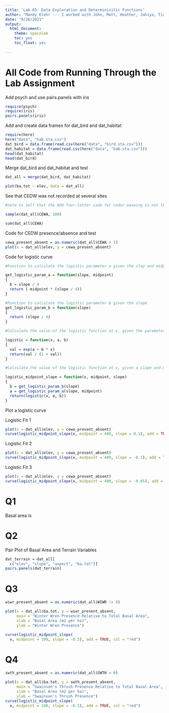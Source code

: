 ```yaml
---
title: 'Lab 03: Data Exploration and Determinisitic Functions'
author: "Mandy Klehr --- I worked with John, Matt, Heather, Jahiya, Tim, and Julio"
date: "9/26/2021"
output:
  html_document:
    theme: spacelab
    toc: yes
    toc_float: yes
    
---
```


# All Code from Running Through the Lab Assignment

Add psych and use pairs.panels with iris
```r
require(psych)
require(iris)
pairs.panels(iris)

```

Add and create data frames for dat_bird and dat_habitat
```r
require(here)
here("data", "hab.sta.csv")
dat_bird = data.frame(read.csv(here("data", "bird.sta.csv")))
dat_habitat = data.frame(read.csv(here("data", "hab.sta.csv")))
head(dat_habitat)
head(dat_bird)
```

Merge dat_bird and dat_habitat and test
```r
dat_all = merge(dat_bird, dat_habitat)

plot(ba.tot ~ elev, data = dat_all)
```

See that CEDW was not recorded at several sites

```r
#note to self that the AOU four-letter code for cedar waxwing is not the current, CEDW

sample(dat_all$CEWA, 100)

sum(dat_all$CEWA)
```

Code for CEDW presence/absence and test

```r
cewa_present_absent = as.numeric(dat_all$CEWA > 1)
plot(x = dat_all$elev, y = cewa_present_absent)
```

Code for logistic curve

```r
#Function to calculate the logistic parameter a given the slop and midpoint

get_logistic_param_a = function(slope, midpoint)
{
  b = slope / 4
  return (-midpoint * (slope / 4))
}

#Function to calculate the logistic parameter b given the slope
get_logistic_param_b = function(slope)
{
  return (slope / 4)
}

#Calculate the value of the logistic function at x, given the parameters a and b

logistic = function(x, a, b)
{
  val = exp(a + b * x)
  return(val / (1 + val))
}

#Calculate the value of the logistic function at x, given a slope and midpoint

logistic_midpoint_slope = function(x, midpoint, slope)
{
  b = get_logistic_param_b(slope)
  a = get_logistic_param_a(slope, midpoint)
  return(logistic(x, a, b))
}


```

Plot a logistic curve

Logistic Fit 1
```r
plot(x = dat_all$elev, y = cewa_present_absent)
curve(logistic_midpoint_slope(x, midpoint = 400, slope = 0.1), add = TRUE)
```

Logistic Fit 2

```r
plot(x = dat_all$elev, y = cewa_present_absent)
curve(logistic_midpoint_slope(x, midpoint = 400, slope = -0.1), add = TRUE)
```

Logistic Fit 3

```r
plot(x = dat_all$elev, y = cewa_present_absent)
curve(logistic_midpoint_slope(x, midpoint = 400, slope = -0.05), add = TRUE)
```

# Q1

Basal area is 

# Q2
Pair Plot of Basal Area and Terrain Variables

```r
dat_terrain = dat_all[
  c("elev", "slope", "aspect", "ba.tot")]
pairs.panels(dat_terrain)

```

# Q3
```r
wiwr_present_absent = as.numeric(dat_all$WIWR != 0)

plot(x = dat_all$ba.tot, y = wiwr_present_absent, 
     main = "Winter Wren Presence Relative to Total Basal Area", 
     xlab = "Basal Area (m2 per ha)", 
     ylab = "Winter Wren Presence")

curve(logistic_midpoint_slope(
  x, midpoint = 100, slope = -0.5), add = TRUE, col = "red")

```

# Q4

```r
swth_present_absent = as.numeric(dat_all$SWTH > 0)

plot(x = dat_all$ba.tot, y = swth_present_absent, 
     main = "Swainson's Thrush Presence Relative to Total Basal Area", 
     xlab = "Basal Area (m2 per ha)", 
     ylab = "Swainson's Thrush Presence")
curve(logistic_midpoint_slope(
  x, midpoint = 100, slope = -0.5), add = TRUE, col = "red")
```




